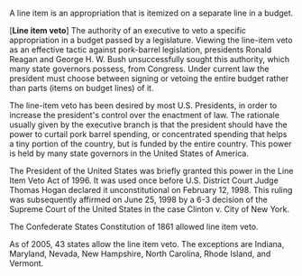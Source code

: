 A line item is an appropriation that is itemized on a separate line in a budget.

['''Line item veto''']
The authority of an executive to veto a specific appropriation in a budget passed by a legislature. Viewing the line-item veto as an effective tactic against pork-barrel legislation, presidents Ronald Reagan and George H. W. Bush unsuccessfully sought this authority, which many state governors possess, from Congress. Under current law the president must choose between signing or vetoing the entire budget rather than parts (items on budget lines) of it.

The line-item veto has been desired by most U.S. Presidents, in order to increase the president's control over the enactment of law. The rationale usually given by the executive branch is that the president should have the power to curtail pork barrel spending, or concentrated spending that helps a tiny portion of the country, but is funded by the entire country. This power is held by many state governors in the United States of America.

The President of the United States was briefly granted this power in the Line Item Veto Act of 1996. It was used once before U.S. District Court Judge Thomas Hogan declared it unconstitutional on February 12, 1998. This ruling was subsequently affirmed on June 25, 1998 by a 6-3 decision of the Supreme Court of the United States in the case Clinton v. City of New York.

The Confederate States Constitution of 1861 allowed line item veto.

As of 2005, 43 states allow the line item veto. The exceptions are Indiana, Maryland, Nevada, New Hampshire, North Carolina, Rhode Island, and Vermont.